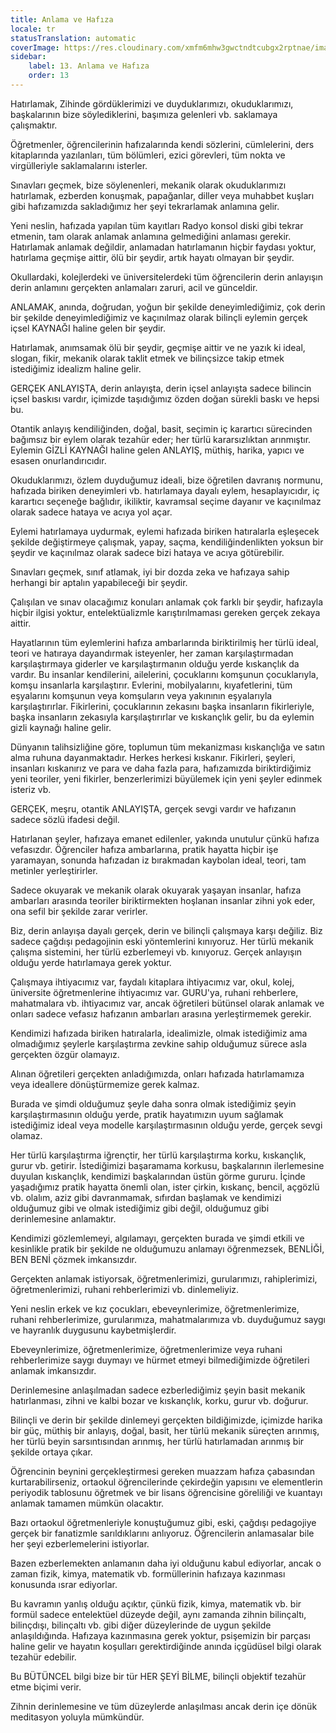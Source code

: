 ```yaml
---
title: Anlama ve Hafıza
locale: tr
statusTranslation: automatic
coverImage: https://res.cloudinary.com/xmfm6mhw3gwctndtcubgx2rptnae/image/upload/v1740337243/small_cover_educacion_fundamental_a051170f1c.webp
sidebar:
    label: 13. Anlama ve Hafıza
    order: 13
---
```

Hatırlamak, Zihinde gördüklerimizi ve duyduklarımızı, okuduklarımızı, başkalarının bize söylediklerini, başımıza gelenleri vb. saklamaya çalışmaktır.

Öğretmenler, öğrencilerinin hafızalarında kendi sözlerini, cümlelerini, ders kitaplarında yazılanları, tüm bölümleri, ezici görevleri, tüm nokta ve virgülleriyle saklamalarını isterler.

Sınavları geçmek, bize söylenenleri, mekanik olarak okuduklarımızı hatırlamak, ezberden konuşmak, papağanlar, diller veya muhabbet kuşları gibi hafızamızda sakladığımız her şeyi tekrarlamak anlamına gelir.

Yeni neslin, hafızada yapılan tüm kayıtları Radyo konsol diski gibi tekrar etmenin, tam olarak anlamak anlamına gelmediğini anlaması gerekir. Hatırlamak anlamak değildir, anlamadan hatırlamanın hiçbir faydası yoktur, hatırlama geçmişe aittir, ölü bir şeydir, artık hayatı olmayan bir şeydir.

Okullardaki, kolejlerdeki ve üniversitelerdeki tüm öğrencilerin derin anlayışın derin anlamını gerçekten anlamaları zaruri, acil ve günceldir.

ANLAMAK, anında, doğrudan, yoğun bir şekilde deneyimlediğimiz, çok derin bir şekilde deneyimlediğimiz ve kaçınılmaz olarak bilinçli eylemin gerçek içsel KAYNAĞI haline gelen bir şeydir.

Hatırlamak, anımsamak ölü bir şeydir, geçmişe aittir ve ne yazık ki ideal, slogan, fikir, mekanik olarak taklit etmek ve bilinçsizce takip etmek istediğimiz idealizm haline gelir.

GERÇEK ANLAYIŞTA, derin anlayışta, derin içsel anlayışta sadece bilincin içsel baskısı vardır, içimizde taşıdığımız özden doğan sürekli baskı ve hepsi bu.

Otantik anlayış kendiliğinden, doğal, basit, seçimin iç karartıcı sürecinden bağımsız bir eylem olarak tezahür eder; her türlü kararsızlıktan arınmıştır. Eylemin GİZLİ KAYNAĞI haline gelen ANLAYIŞ, müthiş, harika, yapıcı ve esasen onurlandırıcıdır.

Okuduklarımızı, özlem duyduğumuz ideali, bize öğretilen davranış normunu, hafızada biriken deneyimleri vb. hatırlamaya dayalı eylem, hesaplayıcıdır, iç karartıcı seçeneğe bağlıdır, ikiliktir, kavramsal seçime dayanır ve kaçınılmaz olarak sadece hataya ve acıya yol açar.

Eylemi hatırlamaya uydurmak, eylemi hafızada biriken hatıralarla eşleşecek şekilde değiştirmeye çalışmak, yapay, saçma, kendiliğindenlikten yoksun bir şeydir ve kaçınılmaz olarak sadece bizi hataya ve acıya götürebilir.

Sınavları geçmek, sınıf atlamak, iyi bir dozda zeka ve hafızaya sahip herhangi bir aptalın yapabileceği bir şeydir.

Çalışılan ve sınav olacağımız konuları anlamak çok farklı bir şeydir, hafızayla hiçbir ilgisi yoktur, entelektüalizmle karıştırılmaması gereken gerçek zekaya aittir.

Hayatlarının tüm eylemlerini hafıza ambarlarında biriktirilmiş her türlü ideal, teori ve hatıraya dayandırmak isteyenler, her zaman karşılaştırmadan karşılaştırmaya giderler ve karşılaştırmanın olduğu yerde kıskançlık da vardır. Bu insanlar kendilerini, ailelerini, çocuklarını komşunun çocuklarıyla, komşu insanlarla karşılaştırır. Evlerini, mobilyalarını, kıyafetlerini, tüm eşyalarını komşunun veya komşuların veya yakınının eşyalarıyla karşılaştırırlar. Fikirlerini, çocuklarının zekasını başka insanların fikirleriyle, başka insanların zekasıyla karşılaştırırlar ve kıskançlık gelir, bu da eylemin gizli kaynağı haline gelir.

Dünyanın talihsizliğine göre, toplumun tüm mekanizması kıskançlığa ve satın alma ruhuna dayanmaktadır. Herkes herkesi kıskanır. Fikirleri, şeyleri, insanları kıskanırız ve para ve daha fazla para, hafızamızda biriktirdiğimiz yeni teoriler, yeni fikirler, benzerlerimizi büyülemek için yeni şeyler edinmek isteriz vb.

GERÇEK, meşru, otantik ANLAYIŞTA, gerçek sevgi vardır ve hafızanın sadece sözlü ifadesi değil.

Hatırlanan şeyler, hafızaya emanet edilenler, yakında unutulur çünkü hafıza vefasızdır. Öğrenciler hafıza ambarlarına, pratik hayatta hiçbir işe yaramayan, sonunda hafızadan iz bırakmadan kaybolan ideal, teori, tam metinler yerleştirirler.

Sadece okuyarak ve mekanik olarak okuyarak yaşayan insanlar, hafıza ambarları arasında teoriler biriktirmekten hoşlanan insanlar zihni yok eder, ona sefil bir şekilde zarar verirler.

Biz, derin anlayışa dayalı gerçek, derin ve bilinçli çalışmaya karşı değiliz. Biz sadece çağdışı pedagojinin eski yöntemlerini kınıyoruz. Her türlü mekanik çalışma sistemini, her türlü ezberlemeyi vb. kınıyoruz. Gerçek anlayışın olduğu yerde hatırlamaya gerek yoktur.

Çalışmaya ihtiyacımız var, faydalı kitaplara ihtiyacımız var, okul, kolej, üniversite öğretmenlerine ihtiyacımız var. GURU'ya, ruhani rehberlere, mahatmalara vb. ihtiyacımız var, ancak öğretileri bütünsel olarak anlamak ve onları sadece vefasız hafızanın ambarları arasına yerleştirmemek gerekir.

Kendimizi hafızada biriken hatıralarla, idealimizle, olmak istediğimiz ama olmadığımız şeylerle karşılaştırma zevkine sahip olduğumuz sürece asla gerçekten özgür olamayız.

Alınan öğretileri gerçekten anladığımızda, onları hafızada hatırlamamıza veya ideallere dönüştürmemize gerek kalmaz.

Burada ve şimdi olduğumuz şeyle daha sonra olmak istediğimiz şeyin karşılaştırmasının olduğu yerde, pratik hayatımızın uyum sağlamak istediğimiz ideal veya modelle karşılaştırmasının olduğu yerde, gerçek sevgi olamaz.

Her türlü karşılaştırma iğrençtir, her türlü karşılaştırma korku, kıskançlık, gurur vb. getirir. İstediğimizi başaramama korkusu, başkalarının ilerlemesine duyulan kıskançlık, kendimizi başkalarından üstün görme gururu. İçinde yaşadığımız pratik hayatta önemli olan, ister çirkin, kıskanç, bencil, açgözlü vb. olalım, aziz gibi davranmamak, sıfırdan başlamak ve kendimizi olduğumuz gibi ve olmak istediğimiz gibi değil, olduğumuz gibi derinlemesine anlamaktır.

Kendimizi gözlemlemeyi, algılamayı, gerçekten burada ve şimdi etkili ve kesinlikle pratik bir şekilde ne olduğumuzu anlamayı öğrenmezsek, BENLİĞİ, BEN BENİ çözmek imkansızdır.

Gerçekten anlamak istiyorsak, öğretmenlerimizi, gurularımızı, rahiplerimizi, öğretmenlerimizi, ruhani rehberlerimizi vb. dinlemeliyiz.

Yeni neslin erkek ve kız çocukları, ebeveynlerimize, öğretmenlerimize, ruhani rehberlerimize, gurularımıza, mahatmalarımıza vb. duyduğumuz saygı ve hayranlık duygusunu kaybetmişlerdir.

Ebeveynlerimize, öğretmenlerimize, öğretmenlerimize veya ruhani rehberlerimize saygı duymayı ve hürmet etmeyi bilmediğimizde öğretileri anlamak imkansızdır.

Derinlemesine anlaşılmadan sadece ezberlediğimiz şeyin basit mekanik hatırlanması, zihni ve kalbi bozar ve kıskançlık, korku, gurur vb. doğurur.

Bilinçli ve derin bir şekilde dinlemeyi gerçekten bildiğimizde, içimizde harika bir güç, müthiş bir anlayış, doğal, basit, her türlü mekanik süreçten arınmış, her türlü beyin sarsıntısından arınmış, her türlü hatırlamadan arınmış bir şekilde ortaya çıkar.

Öğrencinin beynini gerçekleştirmesi gereken muazzam hafıza çabasından kurtarabilirseniz, ortaokul öğrencilerinde çekirdeğin yapısını ve elementlerin periyodik tablosunu öğretmek ve bir lisans öğrencisine göreliliği ve kuantayı anlamak tamamen mümkün olacaktır.

Bazı ortaokul öğretmenleriyle konuştuğumuz gibi, eski, çağdışı pedagojiye gerçek bir fanatizmle sarıldıklarını anlıyoruz. Öğrencilerin anlamasalar bile her şeyi ezberlemelerini istiyorlar.

Bazen ezberlemekten anlamanın daha iyi olduğunu kabul ediyorlar, ancak o zaman fizik, kimya, matematik vb. formüllerinin hafızaya kazınması konusunda ısrar ediyorlar.

Bu kavramın yanlış olduğu açıktır, çünkü fizik, kimya, matematik vb. bir formül sadece entelektüel düzeyde değil, aynı zamanda zihnin bilinçaltı, bilinçdışı, bilinçaltı vb. gibi diğer düzeylerinde de uygun şekilde anlaşıldığında. Hafızaya kazınmasına gerek yoktur, psişemizin bir parçası haline gelir ve hayatın koşulları gerektirdiğinde anında içgüdüsel bilgi olarak tezahür edebilir.

Bu BÜTÜNCEL bilgi bize bir tür HER ŞEYİ BİLME, bilinçli objektif tezahür etme biçimi verir.

Zihnin derinlemesine ve tüm düzeylerde anlaşılması ancak derin içe dönük meditasyon yoluyla mümkündür.
